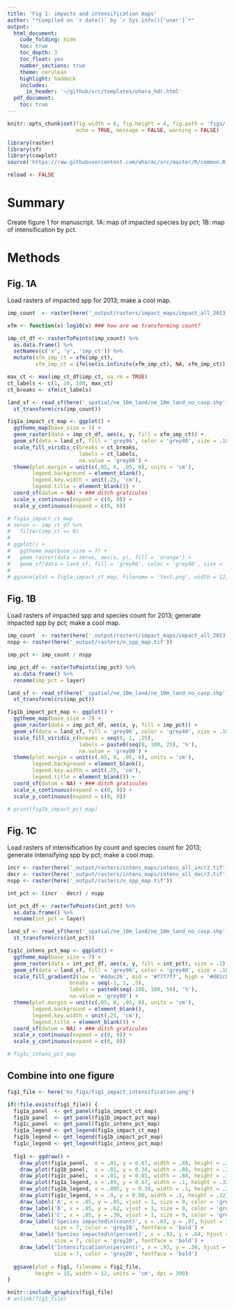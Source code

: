 ```yaml
---
title: 'Fig 1: impacts and intensification maps'
author: "*Compiled on `r date()` by `r Sys.info()['user']`*"
output: 
  html_document:
    code_folding: hide
    toc: true
    toc_depth: 3
    toc_float: yes
    number_sections: true
    theme: cerulean
    highlight: haddock
    includes: 
      in_header: '~/github/src/templates/ohara_hdr.html'
  pdf_document:
    toc: true
---
```


``` r

knitr::opts_chunk$set(fig.width = 6, fig.height = 4, fig.path = 'figs/',
                      echo = TRUE, message = FALSE, warning = FALSE)

library(raster)
library(sf)
library(cowplot)
source('https://raw.githubusercontent.com/oharac/src/master/R/common.R')

reload <- FALSE
```


# Summary

Create figure 1 for manuscript.  1A: map of impacted species by pct; 1B: map of intensification by pct.

# Methods

## Fig. 1A

Load rasters of impacted spp for 2013; make a cool map.

``` r

imp_count  <- raster(here('_output/rasters/impact_maps/impact_all_2013.tif'))

xfm <- function(x) log10(x) ### how are we transforming count?

imp_ct_df <- rasterToPoints(imp_count) %>%
  as.data.frame() %>%
  setNames(c('x', 'y', 'imp_ct')) %>%
  mutate(xfm_imp_ct = xfm(imp_ct),
         xfm_imp_ct = ifelse(is.infinite(xfm_imp_ct), NA, xfm_imp_ct))

max_ct <- max(imp_ct_df$imp_ct, na.rm = TRUE)
ct_labels <- c(1, 10, 100, max_ct)
ct_breaks <- xfm(ct_labels)

land_sf <- read_sf(here('_spatial/ne_10m_land/ne_10m_land_no_casp.shp')) %>%
  st_transform(crs(imp_count))

fig1a_impact_ct_map <- ggplot() +
  ggtheme_map(base_size = 7) +
  geom_raster(data = imp_ct_df, aes(x, y, fill = xfm_imp_ct)) +
  geom_sf(data = land_sf, fill = 'grey96', color = 'grey40', size = .10) +
  scale_fill_viridis_c(breaks = ct_breaks,
                       labels = ct_labels,
                       na.value = 'grey80') +
  theme(plot.margin = unit(c(.05, 0, .05, 0), units = 'cm'),
        legend.background = element_blank(),
        legend.key.width = unit(.25, 'cm'),
        legend.title = element_blank()) +
  coord_sf(datum = NA) + ### ditch graticules
  scale_x_continuous(expand = c(0, 0)) +
  scale_y_continuous(expand = c(0, 0))

# fig1a_impact_ct_map
# zeros <- imp_ct_df %>%
#   filter(imp_ct == 0)
# 
# ggplot() +
#   ggtheme_map(base_size = 7) +
#   geom_raster(data = zeros, aes(x, y), fill = 'orange') +
#   geom_sf(data = land_sf, fill = 'grey96', color = 'grey40', size = .10)
# 
# ggsave(plot = fig1a_impact_ct_map, filename = 'test.png', width = 12, height = 5, dpi = 600)

```

## Fig. 1B

Load rasters of impacted spp and species count for 2013; generate impacted spp by pct; make a cool map.

``` r
imp_count  <- raster(here('_output/rasters/impact_maps/impact_all_2013.tif'))
nspp <- raster(here('_output/rasters/n_spp_map.tif')) 

imp_pct <- imp_count / nspp

imp_pct_df <- rasterToPoints(imp_pct) %>%
  as.data.frame() %>%
  rename(imp_pct = layer)

land_sf <- read_sf(here('_spatial/ne_10m_land/ne_10m_land_no_casp.shp')) %>%
  st_transform(crs(imp_pct))

fig1b_impact_pct_map <- ggplot() +
  ggtheme_map(base_size = 7) +
  geom_raster(data = imp_pct_df, aes(x, y, fill = imp_pct)) +
  geom_sf(data = land_sf, fill = 'grey96', color = 'grey40', size = .10) +
  scale_fill_viridis_c(breaks = seq(0, 1, .25), 
                       labels = paste0(seq(0, 100, 25), '%'),
                       na.value = 'grey80') +
  theme(plot.margin = unit(c(.05, 0, .05, 0), units = 'cm'),
        legend.background = element_blank(),
        legend.key.width = unit(.25, 'cm'),
        legend.title = element_blank()) +
  coord_sf(datum = NA) + ### ditch graticules
  scale_x_continuous(expand = c(0, 0)) +
  scale_y_continuous(expand = c(0, 0))

# print(fig1b_impact_pct_map)

```

## Fig. 1C

Load rasters of intensification by count and species count for 2013; generate intensifying spp by pct; make a cool map.

``` r
incr <- raster(here('_output/rasters/intens_maps/intens_all_incr2.tif'))
decr <- raster(here('_output/rasters/intens_maps/intens_all_decr2.tif'))
nspp <- raster(here('_output/rasters/n_spp_map.tif')) 

int_pct <- (incr - decr) / nspp

int_pct_df <- rasterToPoints(int_pct) %>%
  as.data.frame() %>%
  rename(int_pct = layer)

land_sf <- read_sf(here('_spatial/ne_10m_land/ne_10m_land_no_casp.shp')) %>%
  st_transform(crs(int_pct))

fig1c_intens_pct_map <- ggplot() +
  ggtheme_map(base_size = 7) +
  geom_raster(data = int_pct_df, aes(x, y, fill = int_pct), size = .1) +
  geom_sf(data = land_sf, fill = 'grey96', color = 'grey40', size = .10) +
  scale_fill_gradient2(low = '#4dac26', mid = '#f7f7f7', high = '#d01c8b',
                    breaks = seq(-1, 1, .5), 
                    labels = paste0(seq(-100, 100, 50), '%'),
                    na.value = 'grey80') +
  theme(plot.margin = unit(c(.05, 0, .05, 0), units = 'cm'),
        legend.background = element_blank(),
        legend.key.width = unit(.25, 'cm'),
        legend.title = element_blank()) +
  coord_sf(datum = NA) + ### ditch graticules
  scale_x_continuous(expand = c(0, 0)) +
  scale_y_continuous(expand = c(0, 0))

# fig1c_intens_pct_map

```

## Combine into one figure

```r
fig1_file <- here('ms_figs/fig1_impact_intensification.png')

if(!file.exists(fig1_file)) {
  fig1a_panel  <- get_panel(fig1a_impact_ct_map)
  fig1b_panel  <- get_panel(fig1b_impact_pct_map)
  fig1c_panel  <- get_panel(fig1c_intens_pct_map)
  fig1a_legend <- get_legend(fig1a_impact_ct_map)
  fig1b_legend <- get_legend(fig1b_impact_pct_map)
  fig1c_legend <- get_legend(fig1c_intens_pct_map)
  
  fig1 <- ggdraw() +
    draw_plot(fig1a_panel,  x = .01, y = 0.67, width = .88, height = .32) +
    draw_plot(fig1b_panel,  x = .01, y = 0.34, width = .88, height = .32) +
    draw_plot(fig1c_panel,  x = .01, y = 0.01, width = .88, height = .32) +
    draw_plot(fig1a_legend, x = .89, y = 0.67, width = .1, height = .32) +
    draw_plot(fig1b_legend, x = .895, y = 0.34, width = .1, height = .32) +
    draw_plot(fig1c_legend, x = .9, y = 0.00, width = .1, height = .32) +
    draw_label('A', x = .05, y = .95, vjust = 1, size = 9, color = 'grey20', fontface = 'bold') +
    draw_label('B', x = .05, y = .62, vjust = 1, size = 9, color = 'grey20', fontface = 'bold') +
    draw_label('C', x = .05, y = .30, vjust = 1, size = 9, color = 'grey20', fontface = 'bold') +
    draw_label('Species impacted\n(count)', x = .93, y = .97, hjust = 1, vjust = 1, 
               size = 7, color = 'grey20', fontface = 'bold') +
    draw_label('Species impacted\n(percent)', x = .93, y = .64, hjust = 1, vjust = 1, 
               size = 7, color = 'grey20', fontface = 'bold') +
    draw_label('Intensification\n(percent)', x = .93, y = .30, hjust = 1, vjust = 1, 
               size = 7, color = 'grey20', fontface = 'bold')
    
  ggsave(plot = fig1, filename = fig1_file,
         height = 15, width = 12, units = 'cm', dpi = 300)
}

knitr::include_graphics(fig1_file)
# unlink(fig1_file)
```

